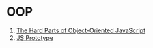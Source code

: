 # OOP

1. [The Hard Parts of Object-Oriented JavaScript](https://frontendmasters.com/courses/object-oriented-js/)
2. [JS Prototype](https://www.freecodecamp.org/news/a-beginners-guide-to-javascripts-prototype/)

